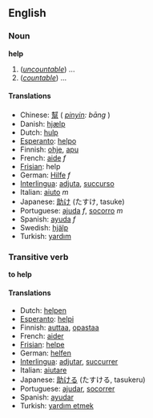 ==English==
===Noun===
'''help'''

#(''[[uncountable]]'') ...
#(''[[countable]]'') ...

====Translations====
*Chinese: [[幫]] ( ''[[pinyin]]: bāng'' )
*Danish: [[hjælp]]
*Dutch: [[hulp]]
*[[Esperanto]]: [[helpo]]
*Finnish: [[ohje]], [[apu]]
*French: [[aide]] ''f''
*[[Frisian]]: help
*German: [[Hilfe]] ''f''
*[[Interlingua]]: [[adjuta]], [[succurso]]
*Italian: [[aiuto]] ''m''
*Japanese: [[助け]] (たすけ, tasuke)
*Portuguese: [[ajuda]] ''f'', [[socorro]] ''m''
*Spanish: [[ayuda]] ''f''
*Swedish: [[hjälp]]
*Turkish: [[yardım]]

===Transitive verb===
'''to help'''

====Translations====
*Dutch: [[helpen]]
*[[Esperanto]]: [[helpi]]
*Finnish: [[auttaa]], [[opastaa]]
*French: [[aider]]
*[[Frisian]]: [[helpe]]
*German: [[helfen]]
*[[Interlingua]]: [[adjutar]], [[succurrer]]
*Italian: [[aiutare]]
*Japanese: [[助ける]] (たすける, tasukeru)
*Portuguese: [[ajudar]], [[socorrer]]
*Spanish: [[ayudar]]
*Turkish: [[yardım etmek]]